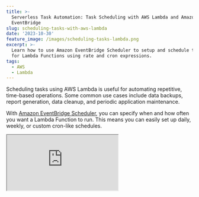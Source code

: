 ```yaml
---
title: >-
  Serverless Task Automation: Task Scheduling with AWS Lambda and Amazon
  EventBridge
slug: scheduling-tasks-with-aws-lambda
date: '2023-10-30'
feature_image: /images/scheduling-tasks-lambda.png
excerpt: >-
  Learn how to use Amazon EventBridge Scheduler to setup and schedule triggers
  for Lambda Functions using rate and cron expressions.
tags:
  - AWS
  - Lambda
---
```

Scheduling tasks using AWS Lambda is useful for automating repetitive, time-based operations. Some common use cases include data backups, report generation, data cleanup, and periodic application maintenance.

With [Amazon EventBridge Scheduler](https://docs.aws.amazon.com/eventbridge/latest/userguide/eb-create-rule-schedule.html), you can specify when and how often you want a Lambda Function to run. This means you can easily set up daily, weekly, or custom cron-like schedules.

<iframe src="https://www.youtube.com/embed/P6yp0ByekEk?feature=oembed" />

In this post, let's learn how to use Amazon EventBridge and set up schedules to trigger a Lambda Function built using .NET. The concepts apply to other programming languages as well.

_This article is sponsored by AWS and is part of my [_AWS Series_](/tag/aws/)._

## AWS EventBridge and .NET Lambda Trigger

EventBridge Scheduler (earlier referred to as CloudWatch Events) is highly customizable and scalable with a wide set of target API operations and AWS Services.

<BlogLink
  href="/blog/aws-lambda-dotnet-developer/"
  title="AWS Lambda For The .NET Developer"
  description="This blog post is a collection of other posts that covers various aspects of AWS Lambda and other services you can integrate with when building serverless applications on Lambda."
  authorImage="/images/logo-512x512-24.png"
  authorName="Rahul Nath"
  authorTitle="Rahul Pulikkot Nath"
  featureImage="/images/AWS-Lambda.png"
/>

To handle EventBridge Events from a Lambda Function we use the `ScheduledEvent` class from the [Amazon.Lambda.CloudWatchEvents](https://www.nuget.org/packages/Amazon.Lambda.CloudWatchEvents) NuGet package

```csharp
public string FunctionHandler(ScheduledEvent input, ILambdaContext context)
{
    Console.WriteLine($"Scheduled Task Run with {JsonSerializer.Serialize(input)}");
    return input.Source.ToUpper();
}
```

To run the AWS Lambda Function on a schedule, create a new Lambda Trigger and configure it to use 'EventBridge (CloudWatch Events)' trigger.

You can create a new rule and specify the name, description, and schedule expression for the recurring schedule.

In EventBridge you can create two types of scheduled rules

-   **Rate Expression** → Rules that run at a regular rate.
-   **CRON Expression** → Rules that run at specific times.

Let's learn how to use both of these to schedule and run AWS Lambda Functions.

## Rate Expression Lambda Triggers

Rate expressions have two required fields - the value and unit - separated by white space.

```cmd
rate(value unit)
```

Value is a positive number and unit takes _minute|minutes|hour|hours|day|days_ as values.

![](/images/image-9.png)

EventBridge Lambda Trigger setup with a rate expression of 1 day

The above screenshot shows setting up an EventBridge Lambda Trigger with a rate expression of 1 day - _rate(1 day)._

### EventBridge Rule Detail

Once created, you can navigate to the EventBridge rules by clicking the Trigger under the Lambda Triggers list or navigating directly to the Rules section under Amazon EventBridge.

The below screenshot shows the Rule I created for running a Lambda Function every minute.

![](/images/image-11.png)

Amazon EventBridge Rule detail that runs every minute.

You can further edit and customize the rule from Amazon EventBridge. You can also see the AWS Service that the rule triggers to run when it is executed.

The below screenshot shows that the rule triggers an AWS Lambda Function _lambda-schedule_ when the rule is triggered.

![](/images/image-12.png)

### Customizing EventBridge Trigger Payload For Lambda

In the current Lambda Function endpoint we are using the `ScheduledEvent` type to handle the incoming Event Bridge Event.

However, if you need to pass in custom information as part of the schedule trigger you can do that by specifying a Constant text in JSON format.

This is done under the AWS EventBridge Rule by setting the Additional Settings, and setting the Configure target input to be 'Constant (JSON text)'

![](/images/image-13.png)

In the above example, I have hardcoded the input to be a string input. In this case, the Lambda Function can take in a `string` as it's input type as shown below.

```csharp
public string FunctionHandler(string input, ILambdaContext context)
{
  ...
}
```

## CRON Expression Lambda Triggers

Rate Expressions allows you to specify how often you want a Rule to trigger. However, when you need more fine-grained control over when a rule should trigger you can use [Cron Expression](https://docs.aws.amazon.com/eventbridge/latest/userguide/eb-cron-expressions.html).

Cron expressions have six required fields, which are separated by white space.

![](/images/image-14.png)

Cron Expression example Lambda Trigger using AWS EventBridge

The above screenshot sets up a CRON job to run the function every minute between 4-5 a.m. (UTC) on a Monday and Tuesday.

```cron
cron(0/1 4-5 ? * MON-TUE *)
```

All CRON jobs are set in UTC time, however, if you navigate to the CRON job rule in EventBridge, you can see the time in both UTC and local time zone.

![](/images/image-15.png)

CRON AWS EventBridge Rule detail showing the Event Schedule and the Next 10 trigger dates.

The Event Schedule shows the next 10 upcoming triggers in both UTC and Local time to ensure the CRON job is set as expected.
